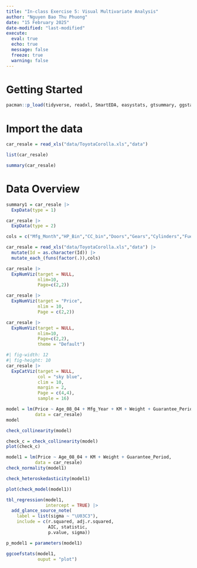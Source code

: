 ```yaml
---
title: "In-class Exercise 5: Visual Multivariate Analysis"
author: "Nguyen Bao Thu Phuong"
date: "15 February 2025" 
date-modified: "last-modified"
execute:
  eval: true
  echo: true
  message: false
  freeze: true
  warning: false
---
```


# Getting Started

```r
pacman::p_load(tidyverse, readxl, SmartEDA, easystats, gtsummary, ggstatsplot)
```

# Import the data

```r
car_resale = read_xls("data/ToyotaCorolla.xls","data")
```

```r
list(car_resale)
```

```r
summary(car_resale)
```

# Data Overview

```r
summary1 = car_resale |>
  ExpData(type = 1)
```

```r
car_resale |>
  ExpData(type = 2)
```

```r
cols = c("Mfg_Month","HP_Bin","CC_bin","Doors","Gears","Cylinders","Fuel_Type","Color","Met_Color","Automatic","Mfr_Guarantee","BOVAG_Guarantee","ABS","Airbag_1","Airbag_2","Airco","Automatic_airco","Boardcomputer","CD_Player","Central_Lock","Powered_Windows","Power_Steering","Radio","Mistlamps","Sport_Model","Backseat_Divider","Metallic_Rim","Radio_cassette","Tow_Bar")
```

```r
car_resale = read_xls("data/ToyotaCorolla.xls","data") |>
  mutate(Id = as.character(Id)) |>
  mutate_each_(funs(factor(.)),cols)
```

```r
car_resale |>
  ExpNumViz(target = NULL,
            nlim=10,
            Page=c(2,2))
```

```r
car_resale |>
  ExpNumViz(target = "Price",
            nlim = 10,
            Page = c(2,2))
```

```r
car_resale |>
  ExpNumViz(target = NULL,
            nlim=10,
            Page=c(2,2),
            theme = "Default")
```

```r
#| fig-width: 12
#| fig-height: 10
car_resale |>
  ExpCatViz(target = NULL,
            col = "sky blue",
            clim = 10,
            margin = 2,
            Page = c(4,4),
            sample = 16)
```

```r
model = lm(Price ~ Age_08_04 + Mfg_Year + KM + Weight + Guarantee_Period, 
           data = car_resale)
model
```

```r
check_collinearity(model)
```

```r
check_c = check_collinearity(model)
plot(check_c)
```

```r
model1 = lm(Price ~ Age_08_04 + KM + Weight + Guarantee_Period, 
           data = car_resale)
check_normality(model1)
```

```r
check_heteroskedasticity(model1)
```

```r
plot(check_model(model1))
```

```r
tbl_regression(model1,
               intercept = TRUE) |>
  add_glance_source_note(
    label = list(sigma ~ "\U03C3"),
    include = c(r.squared, adj.r.squared,
                AIC, statistic,
                p.value, sigma))
```

```r
p_model1 = parameters(model1)
```

```r
ggcoefstats(model1,
            ouput = "plot")
```

